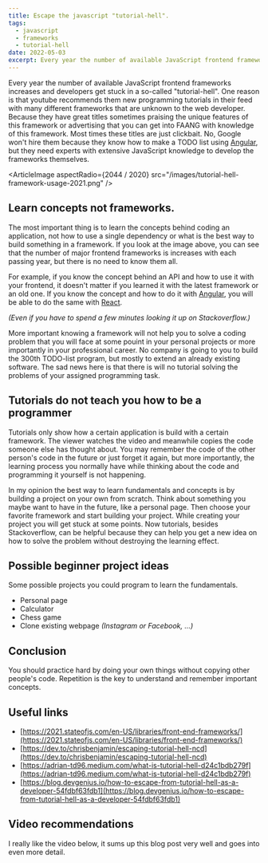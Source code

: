 ```yaml
---
title: Escape the javascript "tutorial-hell".
tags:
  - javascript
  - frameworks
  - tutorial-hell
date: 2022-05-03
excerpt: Every year the number of available JavaScript frontend frameworks increases and developers get stuck in the so-called "tutorial-hell". This article aims to show ways to escape it.
---
```


Every year the number of available JavaScript frontend frameworks increases and developers get stuck in a so-called "tutorial-hell".
One reason is that youtube recommends them new programming tutorials in their feed with many different frameworks that are unknown to the web developer.
Because they have great titles sometimes praising the unique features of this framework or advertising that you can get into FAANG with knowledge of this framework.
Most times these titles are just clickbait. No, Google won't hire them because they know how to make a TODO list using [Angular](https://angular.io/), but they need experts with
extensive JavaScript knowledge to develop the frameworks themselves.

<ArticleImage
  aspectRadio={2044 / 2020}
  src="/images/tutorial-hell-framework-usage-2021.png"
/>

## Learn concepts not frameworks.

The most important thing is to learn the concepts behind coding an application, not how to use a single dependency or what is the best way to build something in a framework.
If you look at the image above, you can see that the number of major frontend frameworks is increases with each passing year, but there is no need to know them all.

For example, if you know the concept behind an API and how to use it with your frontend, it doesn't matter if you learned it with the latest framework or an old one.
If you know the concept and how to do it with [Angular](https://angular.io/), you will be able to do the same with [React](https://reactjs.org/).

_(Even if you have to spend a few minutes looking it up on Stackoverflow.)_

More important knowing a framework will not help you to solve a coding problem that you will face at some pouint in your personal projects or more importantly in your professional career.
No company is going to you to build the 300th TODO-list program, but mostly to extend an already existing software. The sad news here is that there is will no tutorial solving the problems of your assigned programming task.

## Tutorials do not teach you how to be a programmer

Tutorials only show how a certain application is build with a certain framework. The viewer watches the video and meanwhile copies the code someone else has thought about.
You may remember the code of the other person's code in the future or just forget it again, but more importantly, the learning process you normally have while thinking
about the code and programming it yourself is not happening.

In my opinion the best way to learn fundamentals and concepts is by building a project on your own from scratch.
Think about something you maybe want to have in the future, like a personal page.
Then choose your favorite framework and start building your project.
While creating your project you will get stuck at some points.
Now tutorials, besides Stackoverflow, can be helpful because they can help you get a new idea on how to solve the problem without destroying the learning effect.

## Possible beginner project ideas

Some possible projects you could program to learn the fundamentals.

- Personal page
- Calculator
- Chess game
- Clone existing webpage _(Instagram or Facebook, ...)_

## Conclusion

You should practice hard by doing your own things without copying other people's code. Repetition is the key to understand and remember important concepts.


## Useful links

- [https://2021.stateofjs.com/en-US/libraries/front-end-frameworks/](https://2021.stateofjs.com/en-US/libraries/front-end-frameworks/)
- [https://dev.to/chrisbenjamin/escaping-tutorial-hell-ncd](https://dev.to/chrisbenjamin/escaping-tutorial-hell-ncd)
- [https://adrian-td96.medium.com/what-is-tutorial-hell-d24c1bdb279f](https://adrian-td96.medium.com/what-is-tutorial-hell-d24c1bdb279f)
- [https://blog.devgenius.io/how-to-escape-from-tutorial-hell-as-a-developer-54fdbf63fdb1](https://blog.devgenius.io/how-to-escape-from-tutorial-hell-as-a-developer-54fdbf63fdb1)

## Video recommendations

I really like the video below, it sums up this blog post very well and goes into even more detail.

<YouTube id="kedlCFBoKM8" />
